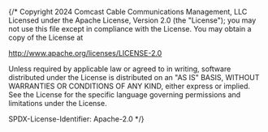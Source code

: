 {/* 
Copyright 2024 Comcast Cable Communications Management, LLC
 Licensed under the Apache License, Version 2.0 (the "License");
 you may not use this file except in compliance with the License.
 You may obtain a copy of the License at

 http://www.apache.org/licenses/LICENSE-2.0

 Unless required by applicable law or agreed to in writing, software
 distributed under the License is distributed on an "AS IS" BASIS,
 WITHOUT WARRANTIES OR CONDITIONS OF ANY KIND, either express or implied.
 See the License for the specific language governing permissions and
 limitations under the License.

 SPDX-License-Identifier: Apache-2.0
*/}


<Meta of={GridStories} />

<Title />

Grids of navigable items(usually involving artwork and metadata) are one of the most common UI patterns found in TV applications, often something like this grid of multicolored tiles:

<Primary of={GridStories} />

We can build this layout with a few components and styles, letting the `Row` and `Column` do the heavy lifting:

```tsx
const App = () => {
  const tileStyle = {
    width: 300,
    height: 100,
    borderRadius: 8,
    border: {
      width: 4,
      color: 0x00000000
    },
    focus: {
      border: {
        width: 4,
        color: 0xffffffff
      }
    }
  };

  return (
    <Column autofocus>
      <Row height={100}>
        <View style={tileStyle} />
        <View style={tileStyle} />
        <View style={tileStyle} />
        <View style={tileStyle} />
      </Row>
      <Row height={100}>
        <View style={tileStyle} />
        <View style={tileStyle} />
        <View style={tileStyle} />
        <View style={tileStyle} />
      </Row>
      <Row height={100}>
        <View style={tileStyle} />
        <View style={tileStyle} />
        <View style={tileStyle} />
        <View style={tileStyle} />
      </Row>
      <Row height={100}>
        <View style={tileStyle} />
        <View style={tileStyle} />
        <View style={tileStyle} />
        <View style={tileStyle} />
      </Row>
    </Column>
  )
}
```

